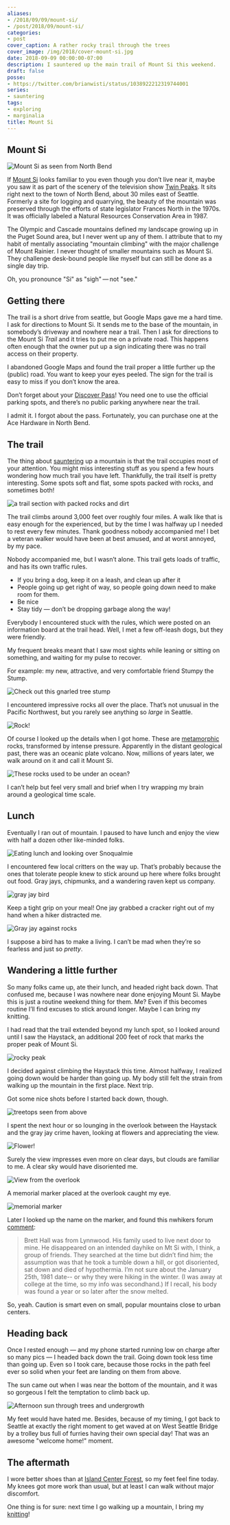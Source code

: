 ```yaml
---
aliases:
- /2018/09/09/mount-si/
- /post/2018/09/mount-si/
categories:
- post
cover_caption: A rather rocky trail through the trees
cover_image: /img/2018/cover-mount-si.jpg
date: 2018-09-09 00:00:00-07:00
description: I sauntered up the main trail of Mount Si this weekend.
draft: false
posse:
- https://twitter.com/brianwisti/status/1038922212319744001
series:
- sauntering
tags:
- exploring
- marginalia
title: Mount Si
---
```


## Mount Si

![Mount Si as seen from North Bend](@img/2018/mt-si.jpg)

If [Mount Si](https://www.wta.org/go-hiking/hikes/mount-si) looks
familiar to you even though you don’t live near it, maybe you saw it as
part of the scenery of the television show [Twin
Peaks](https://en.wikipedia.org/wiki/Twin_Peaks). It sits right next to
the town of North Bend, about 30 miles east of Seattle. Formerly a site
for logging and quarrying, the beauty of the mountain was preserved
through the efforts of state legislator Frances North in the 1970s. It
was officially labeled a Natural Resources Conservation Area in 1987.

The Olympic and Cascade mountains defined my landscape growing up in the
Puget Sound area, but I never went up any of them. I attribute that to
my habit of mentally associating "mountain climbing" with the major
challenge of Mount Rainier. I never thought of smaller mountains such as
Mount Si. They challenge desk-bound people like myself but can still be
done as a single day trip.

Oh, you pronounce "Si" as "sigh" — not "see."

## Getting there

The trail is a short drive from seattle, but Google Maps gave me a hard
time. I ask for directions to Mount Si. It sends me to the base of the
mountain, in somebody’s driveway and nowhere near a trail. Then I ask
for directions to the Mount Si *Trail* and it tries to put me on a
private road. This happens often enough that the owner put up a sign
indicating there was no trail access on their property.

I abandoned Google Maps and found the trail proper a little further up
the (public) road. You want to keep your eyes peeled. The sign for the
trail is easy to miss if you don’t know the area.

Don’t forget about your [Discover Pass](http://discoverpass.wa.gov/)\!
You need one to use the official parking spots, and there’s no public
parking anywhere near the trail.

I admit it. I forgot about the pass. Fortunately, you can purchase one
at the Ace Hardware in North Bend.

## The trail

The thing about [sauntering](/tags/sauntering/) up a mountain is that
the trail occupies most of your attention. You might miss interesting
stuff as you spend a few hours wondering how much trail you have left.
Thankfully, the trail itself is pretty interesting. Some spots soft and
flat, some spots packed with rocks, and sometimes both\!

![a trail section with packed rocks and dirt](@img/2018/trail.jpg)

The trail climbs around 3,000 feet over roughly four miles. A walk like
that is easy enough for the experienced, but by the time I was halfway
up I needed to rest every few minutes. Thank goodness nobody accompanied
me\! I bet a veteran walker would have been at best amused, and at worst
annoyed, by my pace.

Nobody accompanied me, but I wasn’t alone. This trail gets loads of
traffic, and has its own traffic rules.

- If you bring a dog, keep it on a leash, and clean up after it
- People going up get right of way, so people going down need to make
  room for them.
- Be nice
- Stay tidy — don’t be dropping garbage along the way\!

Everybody I encountered stuck with the rules, which were posted on an
information board at the trail head. Well, I met a few off-leash dogs,
but they were friendly.

My frequent breaks meant that I saw most sights while leaning or sitting
on something, and waiting for my pulse to recover.

For example: my new, attractive, and very comfortable friend Stumpy the
Stump.

![Check out this gnarled tree stump](@img/2018/stumpy.jpg)

I encountered impressive rocks all over the place. That’s not unusual in
the Pacific Northwest, but you rarely see anything so *large* in
Seattle.

![Rock!](@img/2018/rock.jpg)

Of course I looked up the details when I got home. These are
[metamorphic](https://www.usgs.gov/faqs/what-are-metamorphic-rocks-0)
rocks, transformed by intense pressure. Apparently in the distant
geological past, there was an oceanic plate volcano. Now, millions of
years later, we walk around on it and call it Mount Si.

![These rocks used to be under an ocean?](@img/2018/more-rock.jpg)

I can’t help but feel very small and brief when I try wrapping my brain
around a geological time scale.

## Lunch

Eventually I ran out of mountain. I paused to have lunch and enjoy the
view with half a dozen other like-minded folks.

![Eating lunch and looking over Snoqualmie](@img/2018/lunch.jpg)

I encountered few local critters on the way up. That’s probably because
the ones that tolerate people knew to stick around up here where folks
brought out food. Gray jays, chipmunks, and a wandering raven kept us
company.

![gray jay bird](@img/2018/grayjay.jpg
  "A photogenic gray jay posing — right before stealing my cracker!")

Keep a tight grip on your meal\! One jay grabbed a cracker right out of
my hand when a hiker distracted me.

![Gray jay against rocks](@img/2018/jay-rocks.jpg)

I suppose a bird has to make a living. I can’t be mad when they’re so
fearless and just so *pretty*.

## Wandering a little further

So many folks came up, ate their lunch, and headed right back down. That
confused me, because I was nowhere near done enjoying Mount Si. Maybe
this is just a routine weekend thing for them. Me? Even if this becomes
routine I’ll find excuses to stick around longer. Maybe I can bring my
knitting.

I had read that the trail extended beyond my lunch spot, so I looked
around until I saw the Haystack, an additional 200 feet of rock that
marks the proper peak of Mount Si.

![rocky peak](@img/2018/haystack.jpg
  "The Haystack, Si's true summit")

I decided against climbing the Haystack this time. Almost halfway, I
realized going down would be harder than going up. My body still felt
the strain from walking up the mountain in the first place. Next trip.

Got some nice shots before I started back down, though.

![treetops seen from above](@img/2018/lovely.jpg
  "Sure the trees will break my fall eventually")

I spent the next hour or so lounging in the overlook between the
Haystack and the gray jay crime haven, looking at flowers and
appreciating the view.

![Flower!](@img/2018/flowers.jpg)

Surely the view impresses even more on clear days, but clouds are
familiar to me. A clear sky would have disoriented me.

![View from the overlook](@img/2018/overlook.jpg)

A memorial marker placed at the overlook caught my eye.

![memorial marker](@img/2018/brett-marker.jpg
  "Memorial marker for Brett Hall 1962-1981")

Later I looked up the name on the marker, and found this nwhikers forum
[comment](http://www.nwhikers.net/forums/viewtopic.php?p=202011&sid=1b5ffb6683037d9488f2bbb5e5f4218b#202011):

> Brett Hall was from Lynnwood. His family used to live next door to
> mine. He disappeared on an intended dayhike on Mt Si with, I think, a
> group of friends. They searched at the time but didn’t find him; the
> assumption was that he took a tumble down a hill, or got disoriented,
> sat down and died of hypothermia. I’m not sure about the January 25th,
> 1981 date-- or why they were hiking in the winter. (I was away at
> college at the time, so my info was secondhand.) If I recall, his body
> was found a year or so later after the snow melted.

So, yeah. Caution is smart even on small, popular mountains close to
urban centers.

## Heading back

Once I rested enough — and my phone started running low on charge after
so many pics — I headed back down the trail. Going down took less time
than going up. Even so I took care, because those rocks in the path feel
ever so solid when your feet are landing on them from above.

The sun came out when I was near the bottom of the mountain, and it was
so gorgeous I felt the temptation to climb back up.

![Afternoon sun through trees and undergrowth](@img/2018/sunshine.jpg)

My feet would have hated me. Besides, because of my timing, I got back
to Seattle at exactly the right moment to get waved at on West Seattle
Bridge by a trolley bus full of furries having their own special day\!
That was an awesome "welcome home\!" moment.

## The aftermath

I wore better shoes than at [Island Center
Forest](/post/2018/08/island-center-forest/), so my feet feel fine
today. My knees got more work than usual, but at least I can walk
without major discomfort.

One thing is for sure: next time I go walking up a mountain, I bring my
[knitting](/tags/knitting)\!
